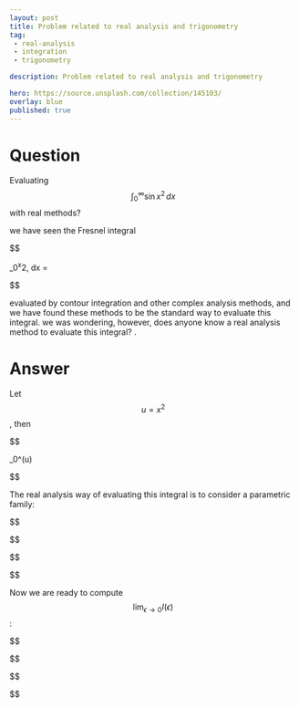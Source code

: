 ---
layout: post
title: Problem related to real analysis and trigonometry
tag:
 - real-analysis
 - integration
 - trigonometry

description: Problem related to real analysis and trigonometry

hero: https://source.unsplash.com/collection/145103/
overlay: blue 
published: true
---

# Question 

Evaluating $$\int_0^\infty \sin x^2\, dx$$ with real methods?

<!--break-->


we have seen the Fresnel integral


$$

\int_0^\infty \sin x^2\, dx = \sqrt{\frac{\pi}{8}}

$$


evaluated by contour integration and other complex analysis methods, and we have found these methods to be the standard way to evaluate this integral.
  we was wondering, however, does anyone know a real analysis method to evaluate this integral?
.


# Answer 


Let $$u=x^2$$, then


$$


   \int_0^\infty \sin(u) \frac{\mathrm{d} u}{2 \sqrt{u}}


$$


The real analysis way of evaluating this integral is to consider a parametric family:


$$




$$
\begin{eqnarray*}

    I(\epsilon) &=& \int_0^\infty \frac{\sin(u)}{2 \sqrt{u}} \mathrm{e}^{-\epsilon u} \mathrm{d} u = \frac{1}{2} \sum_{n=0}^\infty \frac{(-1)^n}{(2n+1)!}\int_0^\infty u^{2n+\frac{1}{2}} \mathrm{e}^{-\epsilon u} \mathrm{d} u \\ &=& \frac{1}{2} \sum_{n=0}^\infty \frac{(-1)^n}{(2n+1)!} \Gamma\left(2n+\frac{3}{2}\right) \epsilon^{-\frac{3}{2}-2n} \\
  &=& \frac{1}{2 \epsilon^{3/2}} \sum_{n=0}^\infty \left(-\frac{1}{\epsilon^2}\right)^n\frac{\Gamma\left(2n+\frac{3}{2}\right)}{\Gamma\left(2n+2\right)} \\
  &\stackrel{\Gamma-\text{duplication}}{=}&\frac{1}{2 \epsilon^{3/2}} \sum_{n=0}^\infty \left(-\frac{1}{\epsilon^2}\right)^n\frac{\Gamma\left(n+\frac{3}{4}\right)\Gamma\left(n+\frac{5}{4}\right)}{\sqrt{2} n! \Gamma\left(n+\frac{3}{2}\right)} \\
   &=& \frac{1}{(2 \epsilon)^{3/2}} \frac{\Gamma\left(\frac{3}{4}\right)\Gamma\left(\frac{5}{4}\right)}{\Gamma\left(\frac{3}{2}\right)} {}_2F_1\left(\frac{3}{4}, \frac{5}{4}; \frac{3}{2}; -\frac{1}{\epsilon^2}\right) \\
  &\stackrel{\text{Euler integral}}{=}& \frac{1}{(2 \epsilon)^{3/2}} \frac{\Gamma\left(\frac{3}{4}\right)\Gamma\left(\frac{5}{4}\right)}{\Gamma\left(\frac{3}{2}\right)} \frac{1}{\operatorname{B}\left(\frac{5}{4}, \frac{3}{2}-\frac{5}{4}\right)} \int_0^1 x^{\frac{5}{4}-1} (1-x)^{\frac{3}{2}-\frac{5}{4} -1} \left(1+\frac{x}{\epsilon^2}\right)^{-3/4} \mathrm{d} x \\
  &=& \frac{1}{2^{3/2}} \frac{\Gamma\left(\frac{3}{4}\right)\Gamma\left(\frac{5}{4}\right)}{\Gamma\left(\frac{3}{2}\right)} \frac{\Gamma\left(\frac{3}{2}\right)}{\Gamma\left(\frac{5}{4}\right) \Gamma\left(\frac{1}{4}\right)} \int_0^1 x^{\frac{5}{4}-1} (1-x)^{\frac{1}{4} -1} \left(\epsilon^2+x\right)^{-3/4} \mathrm{d} x

\end{eqnarray*}


$$


$$


Now we are ready to compute $$\lim_{\epsilon \to 0} I(\epsilon)$$:


$$




$$
\begin{eqnarray*}

  \lim_{\epsilon \to 0} I(\epsilon) &=& \frac{1}{2^{3/2}} \frac{\Gamma\left(\frac{3}{4}\right)}{\Gamma\left(\frac{1}{4}\right)} \int_0^1 x^{\frac{1}{2}-1} \left(1-x\right)^{\frac{1}{4}-1} \mathrm{d} x = \frac{1}{2^{3/2}} \frac{\Gamma\left(\frac{3}{4}\right)}{\Gamma\left(\frac{1}{4}\right)} \frac{\Gamma\left(\frac{1}{2}\right) \Gamma\left(\frac{1}{4}\right)}{\Gamma\left(\frac{3}{4}\right)} \\ &=& \frac{1}{2^{3/2}} \Gamma\left(\frac{1}{2}\right) = \frac{1}{2} \sqrt{\frac{\pi}{2}}

\end{eqnarray*}


$$


$$




